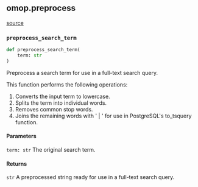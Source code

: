 ## omop.preprocess
[source](https://github.com/Health-Informatics-UoN/lettuce/tree/main/Lettuce/omop/preprocess.py)
### `preprocess_search_term`
```python
def preprocess_search_term(
	term: str
)
```

Preprocess a search term for use in a full-text search query.

This function performs the following operations:

1. Converts the input term to lowercase.
2. Splits the term into individual words.
3. Removes common stop words.
4. Joins the remaining words with ' | ' for use in PostgreSQL's to_tsquery function.

#### Parameters
`term: str` The original search term.

#### Returns
`str` A preprocessed string ready for use in a full-text search query.

